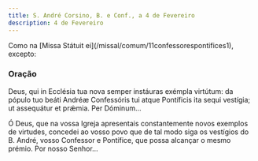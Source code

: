 ```yaml
---
title: S. André Corsino, B. e Conf., a 4 de Fevereiro
description: 4 de Fevereiro
---
```


<aside>
  Como na [Missa Státuit ei](/missal/comum/11confessorespontifices1), excepto:
</aside>

### Oração

<div class="side-by-side not-content">

Deus, qui in Ecclésia tua nova semper instáuras exémpla virtútum: da pópulo tuo beáti Andréæ Confessóris tui atque Pontíficis ita sequi vestígia; ut assequátur et prǽmia. Per Dóminum...

Ó Deus, que na vossa Igreja apresentais constantemente novos exemplos de virtudes, concedei ao vosso povo que de tal modo siga os vestígios do B. André, vosso Confessor e Pontífice, que possa alcançar o mesmo prémio. Por nosso Senhor...

</div>
